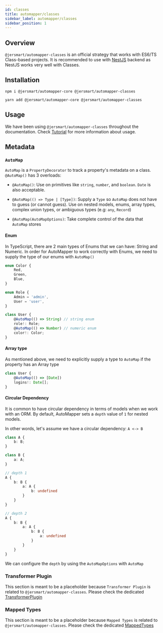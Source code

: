 ```yaml
---
id: classes
title: automapper/classes
sidebar_label: automapper/classes
sidebar_position: 1
---
```


## Overview

`@jersmart/automapper-classes` is an official strategy that works with ES6/TS Class-based projects. It is recommended to use with [NestJS](https://nestjs.com) backend as NestJS works very well with Classes.

## Installation

```shell
npm i @jersmart/automapper-core @jersmart/automapper-classes
```

```shell
yarn add @jersmart/automapper-core @jersmart/automapper-classes
```

## Usage

We have been using `@jersmart/automapper-classes` throughout the documentation. Check [Tutorial](../tutorial/preface) for more information about usage.

## Metadata

### `AutoMap`

`AutoMap` is a `PropertyDecorator` to track a property's metadata on a class. `@AutoMap()` has 3 overloads:

-   `@AutoMap()`: Use on primitives like `string`, `number`, and `boolean`. `Date` is also acceptable.
-   `@AutoMap(() => Type | [Type])`: Supply a `Type` so `AutoMap` does not have to guess (or cannot guess). Use on nested models, enums, array types, complex union types, or ambiguous types (e.g: `any`, `Record`)

-   `@AutoMap(AutoMapOptions)`: Take complete control of the data that `AutoMap` stores

#### Enum

In TypeScript, there are 2 main types of Enums that we can have: String and Numeric. In order for AutoMapper to work correctly with Enums, we need to supply the type of our enums with `AutoMap()`

```ts
enum Color {
    Red,
    Green,
    Blue,
}

enum Role {
    Admin = 'admin',
    User = 'user',
}

class User {
    @AutoMap(() => String) // string enum
    role!: Role;
    @AutoMap(() => Number) // numeric enum
    color!: Color;
}
```

#### Array type

As mentioned above, we need to explicitly supply a type to `AutoMap` if the property has an Array type

```ts
class User {
    @AutoMap(() => [Date])
    logins!: Date[];
}
```

#### Circular Dependency

It is common to have circular dependency in terms of models when we work with an ORM. By default, AutoMapper sets a `depth` value of `1` for nested models.

In other words, let's assume we have a circular dependency: `A <-> B`

```ts
class A {
    b: B;
}

class B {
    a: A;
}

// depth 1
A {
    b: B {
        a: A {
            b: undefined
        }
    }
}

// depth 2
A {
    b: B {
        a: A {
            b: B {
                a: undefined
            }
        }
    }
}
```

We can configure the `depth` by using the `AutoMapOptions` with `AutoMap`

### Transformer Plugin

This section is meant to be a placeholder because `Transformer Plugin` is related to `@jersmart/automapper-classes`. Please check the dedicated [TransformerPlugin](../misc/transformer-plugin)

### Mapped Types

This section is meant to be a placeholder because `Mapped Types` is related to `@jersmart/automapper-classes`. Please check the dedicated [MappedTypes](../misc/mapped-types)
